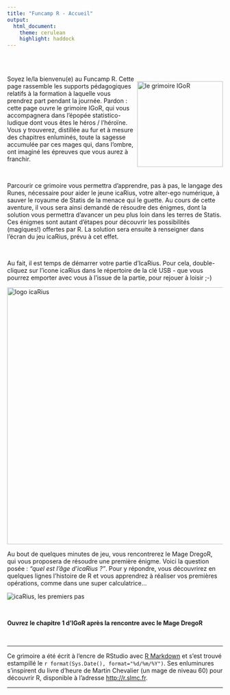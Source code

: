 ```yaml
---
title: "Funcamp R - Accueil"
output: 
  html_document:
    theme: cerulean
    highlight: haddock
---
```


<br>
<br>

<div style="float: right">
<img src="images/grimoire-icarius.png" class="img-rounded" alt="le grimoire IGoR" width="200px">
</div>

Soyez le/la bienvenu(e) au Funcamp R. Cette page rassemble les supports pédagogiques relatifs à la formation à laquelle vous prendrez part pendant la journée. Pardon : cette page ouvre le grimoire IGoR, qui vous accompagnera dans l'épopée statistico-ludique dont vous êtes le héros / l'héroïne. Vous y trouverez, distillée au fur et à mesure des chapitres enluminés, toute la sagesse accumulée par ces mages qui, dans l'ombre, ont imaginé les épreuves que vous aurez à franchir. 

<br>

Parcourir ce grimoire vous permettra d'apprendre, pas à pas, le langage des Runes, nécessaire pour aider le jeune icaRius, votre alter-ego numérique, à sauver le royaume de Statis de la menace qui le guette. Au cours de cette aventure, il vous sera ainsi demandé de résoudre des énigmes, dont la solution vous permettra d'avancer un peu plus loin dans les terres de Statis. Ces énigmes sont autant d'étapes pour découvrir les possibilités (magiques!) offertes par R. La solution sera ensuite à renseigner dans l'écran du jeu icaRius, prévu à cet effet.

<br>

Au fait, il est temps de démarrer votre partie d'IcaRius. Pour cela, double-cliquez sur l'icone icaRius dans le répertoire de la clé USB - que vous pourrez emporter avec vous à l'issue de la partie, pour rejouer à loisir ;-)  

<img src="images/icaRius_lancement.png" class="img-rounded" alt="logo icaRius" width="600px">

Au bout de quelques minutes de jeu, vous rencontrerez le Mage DregoR, qui vous proposera de résoudre une première énigme. Voici la question posée : *"quel est l'âge d'icaRius ?"*. Pour y répondre, vous découvrirez en quelques lignes l'histoire de R et vous apprendrez à réaliser vos premières opérations, comme dans une super calculatrice... 
<br>

<img src="images/icaRius_premiers_pas.png" class="img-rounded" alt="icaRius, les premiers pas">

<br>


**Ouvrez le chapitre 1 d'IGoR après la rencontre avec le Mage DregoR**

\ 

<hr>

Ce grimoire a été écrit à l'encre de RStudio avec [R Markdown](http://rmarkdown.rstudio.com/) et s'est trouvé estampillé le `r format(Sys.Date(), format="%d/%m/%Y")`. Ses enluminures s'inspirent du livre d'heure de Martin Chevalier (un mage de niveau 60) pour découvrir R, disponible à l'adresse [http://r.slmc.fr](http://r.slmc.fr/).

<hr>

\ 
